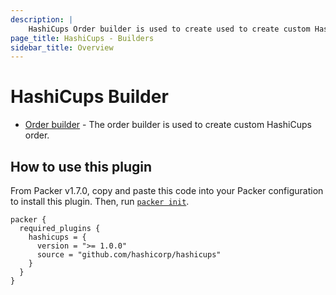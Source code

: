 ```yaml
---
description: |
    HashiCups Order builder is used to create used to create custom HashiCups order.
page_title: HashiCups - Builders
sidebar_title: Overview
---
```


# HashiCups Builder

- [Order builder](/docs/builders/hashicups/order) - The order builder is used to create custom HashiCups order.

## How to use this plugin

From Packer v1.7.0, copy and paste this code into your Packer configuration to install this plugin.
Then, run [`packer init`](/docs/commands/init).

```hcl
packer {
  required_plugins {
    hashicups = {
      version = ">= 1.0.0"
      source = "github.com/hashicorp/hashicups"
    }
  }
}
```